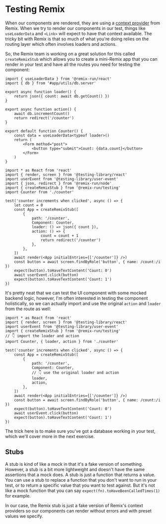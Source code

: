 # Testing Remix

<EpicVideo url="https://www.epicweb.dev/workshops/web-application-testing/testing-remix/intro-to-testing-remix" />

When our components are rendered, they are using a
[context provider](https://react.dev/learn/passing-data-deeply-with-context)
from Remix. When we try to render our components in our test, things like
`useLoaderData` and `<Link>` will expect to have that context available. The
tricky bit with Remix is that so much of what you're doing relies on the routing
layer which often involves loaders and actions.

So, the Remix team is working on a great solution for this called
`createRemixStub` which allows you to create a mini-Remix app that you can
render in your test and have all the routes you need for testing the component:

```tsx filename=app/routes/counter.test.tsx
import { useLoaderData } from '@remix-run/react'
import { db } from '#app/utils/db.server'

export async function loader() {
	return json({ count: await db.getCount() })
}

export async function action() {
	await db.incrementCount()
	return redirect('/counter')
}

export default function Counter() {
	const data = useLoaderData<typeof loader>()
	return (
		<Form method="post">
			<button type="submit">Count: {data.count}</button>
		</Form>
	)
}
```

```tsx filename=app/counter.test.tsx
import * as React from 'react'
import { render, screen } from '@testing-library/react'
import userEvent from '@testing-library/user-event'
import { json, redirect } from '@remix-run/node'
import { createRemixStub } from '@remix-run/testing'
import Counter from './counter'

test('counter increments when clicked', async () => {
	let count = 0
	const App = createRemixStub([
		{
			path: '/counter',
			Component: Counter,
			loader: () => json({ count }),
			action: () => {
				count = count + 1
				return redirect('/counter')
			},
		},
	])
	await render(<App initialEntries={['/counter']} />)
	const button = await screen.findByRole('button', { name: /count:/i })
	expect(button).toHaveTextContent('Count: 0')
	await userEvent.click(button)
	expect(button).toHaveTextContent('Count: 1')
})
```

It's pretty neat that we can test the UI component with some mocked backend
logic, however, I'm often interested in testing the component holistically, so
we can actually import and use the original `action` and `loader` from the route
as well:

```tsx filename=app/counter.test.tsx
import * as React from 'react'
import { render, screen } from '@testing-library/react'
import userEvent from '@testing-library/user-event'
import { createRemixStub } from '@remix-run/testing'
// 👇 import the loader and action
import Counter, { loader, action } from './counter'

test('counter increments when clicked', async () => {
	const App = createRemixStub([
		{
			path: '/counter',
			Component: Counter,
			// 👇 use the original loader and action
			loader,
			action,
		},
	])
	await render(<App initialEntries={['/counter']} />)
	const button = await screen.findByRole('button', { name: /count:/i })
	expect(button).toHaveTextContent('Count: 0')
	await userEvent.click(button)
	expect(button).toHaveTextContent('Count: 1')
})
```

The trick here is to make sure you've got a database working in your test, which
we'll cover more in the next exercise.

## Stubs

A stub is kind of like a mock in that it's a fake version of something. However,
a stub is a bit more lightweight and doesn't have the same assertions that a
mock does. A stub is just a function that returns a value. You can use a stub to
replace a function that you don't want to run in your test, or to return a
specific value that you want to test against. But it's not like a mock function
that you can say `expect(fn).toHaveBeenCalledTimes(1)` for example.

In our case, the Remix stub is just a fake version of Remix's context providers
so our components can render without errors and with preset values we specify.
